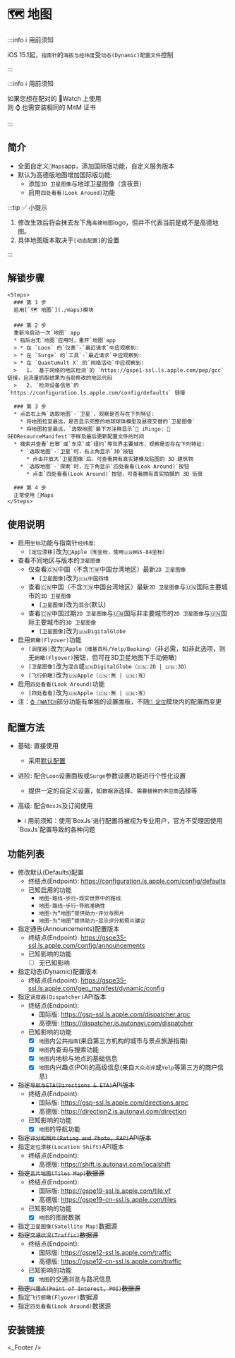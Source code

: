
# 🗺 地图

:::info ℹ️ 用前须知

iOS 15.1起，`指南针`的`海拔与经纬度`受`动态(Dynamic)配置文件`控制

:::

:::info ℹ️ 用前须知

如果您想在配对的 Watch 上使用  
则 ⌚️ 也需安装相同的 MitM 证书

:::

## 简介
* 全面自定义`Maps`app，添加国际版功能，自定义服务版本
* 默认为高德版地图增加国际版功能:
  * 添加`3D 卫星图像`与地球卫星图像（含夜景）
  * 启用`四处看看(Look Around)`功能

:::tip ✅ 小提示

1. 修改生效后将会抹去左下角`高德地图`logo，但并不代表当前是或不是高德地图。  
2. 具体地图版本取决于`[动态配置]`的设置

:::

## 解锁步骤

    <Steps>
      ### 第 1 步
      启用[`🗺 地图`](./maps)模块

      ### 第 2 步
      重新冷启动一次`地图` app
      * 指后台无`地图`应用时，重开`地图`app
      > * 在 `Loon` 的`仪表`-`最近请求`中应观察到:  
      > * 在 `Surge` 的`工具`-`最近请求`中应观察到:  
      > * 在 `Quantumult X` 的`网络活动`中应观察到:  
      >   1. `基于网络的地区检测`的 `https://gspe1-ssl.ls.apple.com/pep/gcc` 链接，且流量抓取结果为当前修改的地区代码  
      >   2. `检测设备信息`的 `https://configuration.ls.apple.com/config/defaults` 链接  

      ### 第 3 步
      * 点击右上角`选取地图`-`卫星`，观察是否存在下列特征:
        * 将地图拉至最远，是否显示完整的地球球体模型及昼夜交替的`卫星图像`
        * 将地图拉至最远，`选取地图`最下方注释显示` iRingo: 📍 GEOResourceManifest`字样及最后更新配置文件的时间
      * 搜索并查看`巴黎`或`东京`或`纽约`等世界主要城市，观察是否存在下列特征:
        * `选取地图`-`卫星`时，右上角显示`3D`按钮
          * 点击并放大`卫星图像`后，可查看拥有真实建模及贴图的 3D 建筑物
        * `选取地图`-`探索`时，左下角显示`四处看看(Look Around)`按钮
          * 点击`四处看看(Look Around)`按钮，可查看拥有真实拍摄的 3D 街景

      ### 第 4 步
      正常使用 Maps
    </Steps>

## 使用说明
* 启用`坐标`功能与指南针`经纬度`: 
    * `[定位漂移]`改为`Apple（🈶️坐标，使用🇺🇳WGS-84坐标）`
* 查看不同地区与版本的`卫星图像`
  * 仅查看🇨🇳中国（不含🇹🇼中国台湾地区）最新`2D 卫星图像`
    * `[卫星图像]`改为`🇨🇳中国四维`
  * 查看🇨🇳中国（不含🇹🇼中国台湾地区）最新`2D 卫星图像`与🇺🇳国际主要城市的`3D 卫星图像`
    * `[卫星图像]`改为`混合`(默认)
  * 查看🇨🇳中国过期`2D 卫星图像`与🇺🇳国际非主要城市的`2D 卫星图像`与🇺🇳国际主要城市的`3D 卫星图像`
    * `[卫星图像]`改为`🇺🇳DigitalGlobe`
* 启用`俯瞰(Flyover)`功能
  * `[调度器]`改为`Apple（维基百科/Yelp/Booking）`（非必需，如非此选项，则无`俯瞰(Flyover)`按钮，但可在3D卫星地图下手动俯瞰）
  * `[卫星图像]`改为`混合`或`🇺🇳DigitalGlobe（🇨🇳:2D | 🇺🇳:3D）`
  * `[飞行俯瞰]`改为`🇺🇳Apple（🇨🇳:🈚️ | 🇺🇳:🈶️）`
* 启用`四处看看(Look Around)`功能
  * `[四处看看]`改为`🇺🇳Apple（🇨🇳:🈚️ | 🇺🇳:🈶️）`
* 注：[`⌚️ WATCH`](./apple-watch)部分功能有单独的设置面板，不随[`📍 定位`](./GeoServices/location)模块内的配置而变更

## 配置方法
* 基础: 直接使用
  * 采用[默认配置](#默认设置)
* 进阶: 配合`Loon`设置面板或`Surge`参数设置功能进行个性化设置
  * 提供一定的自定义设置，如`数据源`选择、`需要替换的供应商`选择等
* 高级: 配合`BoxJs`及订阅使用
  <details>
  <summary>ℹ️ 用前须知：使用`BoxJs`进行配置将被视为专业用户，官方不受理因使用`BoxJs`配置导致的各种问题</summary>

  1. 安装`BoxJs`插件并更新引用资源或脚本:
     * 安装方法及下载链接详见: [🧰 BoxJs](../box-js)
  2. 在`BoxJs`的配置面板中进行个性化设置:
     1. 浏览器访问[BoxJs.com](http://boxjs.com)
     2. 在[`应用`](http://boxjs.com/#/app)页面点开` iRingo`折叠
     3. 在[`🗺 地图`](http://boxjs.com/#/app/iRingo.Maps)根据需要填写您的设置信息
  </details>

## 功能列表
* 修改默认(Defaults)配置
  * 终结点(Endpoint): https://configuration.ls.apple.com/config/defaults
  * 已知启用的功能
      * `地图`-`路线`-`步行`-`现实世界中的路线`
      * `地图`-`路线`-`步行`-`导航准确性`
      * `地图`-`为“地图”提供助力`-`评分与照片`
      * `地图`-`为“地图”提供助力`-`显示评分和照片建议`
* 指定通告(Announcements)配置版本
  * 终结点(Endpoint): https://gspe35-ssl.ls.apple.com/config/announcements
  * 已知影响的功能
    - [ ] 无已知影响
* 指定动态(Dynamic)配置版本
  * 终结点(Endpoint): https://gspe35-ssl.ls.apple.com/geo_manifest/dynamic/config
* 指定`调度器(Dispatcher)`API版本
  * 终结点(Endpoint): 
    * 国际版: https://gsp-ssl.ls.apple.com/dispatcher.arpc
    * 高德版: https://dispatcher.is.autonavi.com/dispatcher
  * 已知影响的功能
    - [x] `地图`内公共`指南`(来自第三方机构的城市与景点旅游指南)
    - [x] `地图`内查询与搜索功能
    - [x] `地图`内地标与地点的基础信息
    - [x] `地图`内兴趣点(POI)的高级信息(来自`大众点评`或`Yelp`等第三方的商户信息)
* ~~指定`导航与ETA(Directions & ETA)`API版本~~
  * 终结点(Endpoint): 
    * 国际版: https://gsp-ssl.ls.apple.com/directions.arpc
    * 高德版: https://direction2.is.autonavi.com/direction
  * 已知影响的功能
    - [x] `地图`的导航功能
* ~~指定`评分和照片(Rating and Photo, RAP)`API版本~~
* 指定`定位漂移(Location Shift)`API版本
  * 终结点(Endpoint):
    * 高德版: https://shift.is.autonavi.com/localshift
* ~~指定`瓦片地图(Tiles Map)`数据源~~
  * 终结点(Endpoint):
    * 国际版: https://gspe19-ssl.ls.apple.com/tile.vf
    * 高德版: https://gspe19-cn-ssl.ls.apple.com/tiles
  * 已知影响的功能
    - [x] `地图`的图层数据
* 指定`卫星图像(Satellite Map)`数据源
* ~~指定`交通状况(Traffic)`数据源~~
  * 终结点(Endpoint):
    * 国际版: https://gspe12-ssl.ls.apple.com/traffic
    * 高德版: https://gspe12-cn-ssl.ls.apple.com/traffic
  * 已知影响的功能
    - [x] `地图`的交通浏览与路况信息
* ~~指定`兴趣点(Point of Interest, POI)`数据源~~
* 指定`飞行俯瞰(Flyover)`数据源
* 指定`四处看看(Look Around)`数据源

## 安装链接

<ModuleInstall urlPrefix="https://github.com/NSRingo/GeoServices/releases/latest/download/">
  <ModuleInstall.Tab type="loon">
    <ModuleInstall.Item
      url="iRingo.Maps.plugin"
      badge={[
        {
          type: "tip",
          text: "MitM",
          outline: true,
        },
        {
          type: "info",
          text: "脚本",
          outline: true,
        },
        {
          type: "info",
          text: "需要 2.1.20(406) 及以上版本",
        },
      ]}
    />
  </ModuleInstall.Tab>
  <ModuleInstall.Tab type="surge">
    <ModuleInstall.Item 
      url="iRingo.Maps.sgmodule"
      badge={[
        {
          type: "danger",
          text: "MitM",
          outline: true,
        },
        {
          type: "warning",
          text: "脚本",
          outline: true,
        },
      ]}
    />
  </ModuleInstall.Tab>
  <ModuleInstall.Tab type="stash">
    <ModuleInstall.Item
      url="iRingo.Maps.stoverride"
      badge={[
        {
          type: "info",
          text: "覆写",
          outline: true,
        },
        {
          type: "info",
          text: "MitM",
          outline: true,
        },
        {
          type: "info",
          text: "脚本",
          outline: true,
        },
      ]}
    />
  </ModuleInstall.Tab>
  <ModuleInstall.Tab type="egern">
    <ModuleInstall.Item url="iRingo.Maps.yaml" />
  </ModuleInstall.Tab>
  <ModuleInstall.Tab type="qx">
    <ModuleInstall.Item
      url="iRingo.Maps.snippet"
      badge={[
        {
          type: "danger",
          text: "重写",
          outline: true,
        },
        {
          type: "tip",
          text: "MitM",
          outline: true,
        },
      ]}
    />
  </ModuleInstall.Tab>
</ModuleInstall>

<_Footer />

